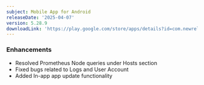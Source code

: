 ```yaml
---
subject: Mobile App for Android
releaseDate: '2025-04-07'
version: 5.28.9
downloadLink: 'https://play.google.com/store/apps/details?id=com.newrelic.rpm'
---
```

### Enhancements
* Resolved Prometheus Node queries under Hosts section
* Fixed bugs related to Logs and User Account
* Added In-app app update functionality
